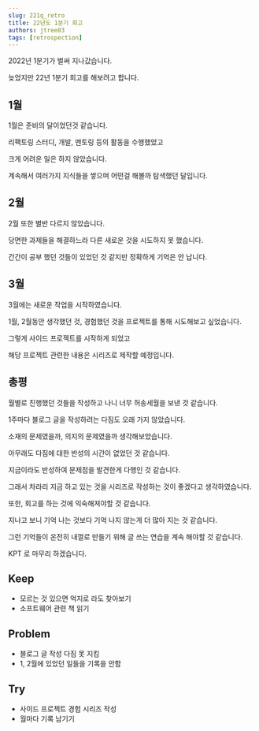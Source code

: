```yaml
---
slug: 221q_retro
title: 22년도 1분기 회고
authors: jtree03
tags: [retrospection]
---
```


2022년 1분기가 벌써 지나갔습니다.

늦었지만 22년 1분기 회고를 해보려고 합니다.

<!--truncate-->

## 1월

1월은 준비의 달이었던것 같습니다.

리팩토링 스터디, 개발, 멘토링 등의 활동을 수행했었고

크게 어려운 일은 하지 않았습니다.

계속해서 여러가지 지식들을 쌓으며 어떤걸 해볼까 탐색했던 달입니다.

## 2월

2월 또한 별반 다르지 않았습니다.

당면한 과제들을 해결하느라 다른 새로운 것을 시도하지 못 했습니다.

간간이 공부 했던 것들이 있었던 것 같지만 정확하게 기억은 안 납니다.

## 3월

3월에는 새로운 작업을 시작하였습니다.

1월, 2월동안 생각했던 것, 경험했던 것을 프로젝트를 통해 시도해보고 싶었습니다.

그렇게 사이드 프로젝트를 시작하게 되었고

해당 프로젝트 관련한 내용은 시리즈로 제작할 예정입니다.

## 총평

월별로 진행했던 것들을 작성하고 나니 너무 허송세월을 보낸 것 같습니다.

1주마다 블로그 글을 작성하려는 다짐도 오래 가지 않았습니다.

소재의 문제였을까, 의지의 문제였을까 생각해보았습니다.

아무래도 다짐에 대한 반성의 시간이 없었던 것 같습니다.

지금이라도 반성하여 문제점을 발견한게 다행인 것 같습니다.

그래서 차라리 지금 하고 있는 것을 시리즈로 작성하는 것이 좋겠다고 생각하였습니다.

또한, 회고를 하는 것에 익숙해져야할 것 같습니다.

지나고 보니 기억 나는 것보다 기억 나지 않는게 더 많아 지는 것 같습니다.

그런 기억들이 온전히 내껄로 만들기 위해 글 쓰는 연습을 계속 해야할 것 같습니다.

KPT 로 마무리 하겠습니다.

## Keep

- 모르는 것 있으면 억지로 라도 찾아보기
- 소프트웨어 관련 책 읽기

## Problem

- 블로그 글 작성 다짐 못 지킴
- 1, 2월에 있었던 일들을 기록을 안함

## Try

- 사이드 프로젝트 경험 시리즈 작성
- 월마다 기록 남기기
